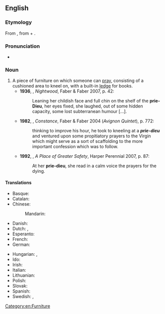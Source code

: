 {{also|priedieu|prie-Dieu}}
==English==
{{wikipedia}}

===Etymology===
From {{etyl|fr|en}} {{m|fr|prie-Dieu}}, from {{m|fr|prie||pray}} + {{m|fr|Dieu||God}}.

===Pronunciation===
* {{a|UK}} {{IPA|en|/pɹiːˈdjəː/}}

===Noun===
{{en-noun|s|prie-dieux}}

# A piece of furniture on which someone can [[pray]], consisting of a cushioned area to kneel on, with a built-in [[ledge]] for books.
#* '''1936''', {{w|Djuna Barnes}}, ''Nightwood'', Faber & Faber 2007, p. 42:
#*: Leaning her childish face and full chin on the shelf of the '''prie-Dieu''', her eyes fixed, she laughed, out of some hidden capacity, some lost subterranean humour [...].
#* '''1982''', {{w|Lawrence Durrell}}, ''Constance'', Faber & Faber 2004 (''Avignon Quintet''), p. 772:
#*: thinking to improve his hour, he took to kneeling at a '''''prie-dieu''''' and ventured upon some propitiatory prayers to the Virgin which might serve as a sort of scaffolding to the more important confession which was to follow.
#* '''1992''', {{w|Hilary Mantel}}, ''A Place of Greater Safety'', Harper Perennial 2007, p. 87:
#*: At her '''prie-dieu''', she read in a calm voice the prayers for the dying.

====Translations====
{{trans-top|a piece of furniture on which someone can pray}}
* Basque: {{t|eu|belaunaulki}}
* Catalan: {{t|ca|reclinatori|m}}
* Chinese:
*: Mandarin: {{t|cmn|小跪凳|tr=xiǎoguìdèng}}
* Danish: {{t|da|knæleskammel|c}}
* Dutch: {{t+|nl|kerkstoel|m}}, {{t+|nl|bidstoel|m}}
* Esperanto: {{t|eo|preĝbenko}}
* French: {{t+|fr|prie-Dieu|m}}
* German: {{t|de|Betpult|n}}
{{trans-mid}}
* Hungarian: {{t+|hu|imazsámoly}}, {{t|hu|térdeplő}}
* Ido: {{t|io|prego-stulo}}
* Irish: {{t|ga|stól urnaí|m}}
* Italian: {{t+|it|inginocchiatoio|m}}
* Lithuanian: {{t|lt|klauptas|m}}
* Polish: {{t|pl|klęcznik|m}}
* Slovak: {{t|sk|kľačadlo|n}}
* Spanish: {{t+|es|reclinatorio|m}}
* Swedish: {{t|sv|bönpall|c}}, {{t|sv|bönestol|c}}
{{trans-bottom}}

[[Category:en:Furniture]]